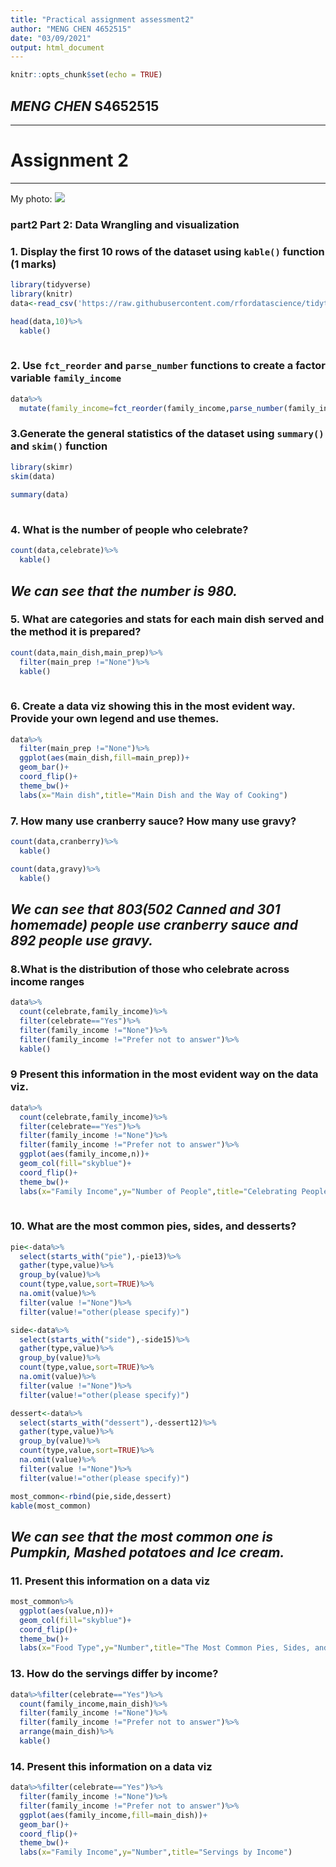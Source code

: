 ---
title: "Practical assignment assessment2"
author: "MENG CHEN 4652515"
date: "03/09/2021"
output: html_document
---

```{r setup, include=FALSE}
knitr::opts_chunk$set(echo = TRUE)
```

## *MENG CHEN* **S4652515**
___
# Assignment 2
___
My photo: ![](C:\Users\irisc\OneDrive\桌面\BCO7000\Victoria_University_logo.jpg)

### part2 Part 2: Data Wrangling and visualization
### 1. Display the first 10 rows of the dataset using `kable()` function (1 marks)
```{r}
library(tidyverse)
library(knitr)
data<-read_csv('https://raw.githubusercontent.com/rfordatascience/tidytuesday/master/data/2018/2018-11-20/thanksgiving_meals.csv')

head(data,10)%>%
  kable()
  
```

### 2. Use `fct_reorder` and `parse_number` functions to create a factor variable `family_income`
```{r}

data%>%
  mutate(family_income=fct_reorder(family_income,parse_number(family_income)))
```



### 3.Generate the general statistics of the dataset using `summary()` and `skim()` function 
```{r}
library(skimr)
skim(data)
  
summary(data)
  
```


### 4. What is the number of people who celebrate?
```{r}
count(data,celebrate)%>%
  kable()
```
## *We can see that the number is 980.*




### 5. What are categories and stats for each main dish served and the method it is prepared?
```{r}
count(data,main_dish,main_prep)%>%
  filter(main_prep !="None")%>%
  kable()
  
```

### 6. Create a data viz showing this in the most evident way. Provide your own legend and use themes.
```{r}
data%>%
  filter(main_prep !="None")%>%
  ggplot(aes(main_dish,fill=main_prep))+
  geom_bar()+
  coord_flip()+
  theme_bw()+
  labs(x="Main dish",title="Main Dish and the Way of Cooking")
```



### 7. How many use cranberry sauce? How many use gravy? 
```{r}
count(data,cranberry)%>%
  kable()

count(data,gravy)%>%
  kable()

```
## *We can see that 803(502 Canned and 301 homemade) people use cranberry sauce and 892 people use gravy.*


### 8.What is the distribution of those who celebrate across income ranges
```{r}
data%>%
  count(celebrate,family_income)%>%
  filter(celebrate=="Yes")%>%
  filter(family_income !="None")%>%
  filter(family_income !="Prefer not to answer")%>%
  kable()
```


### 9 Present this information in the most evident way on the data viz.
```{r}
data%>%
  count(celebrate,family_income)%>%
  filter(celebrate=="Yes")%>%
  filter(family_income !="None")%>%
  filter(family_income !="Prefer not to answer")%>%
  ggplot(aes(family_income,n))+
  geom_col(fill="skyblue")+
  coord_flip()+
  theme_bw()+
  labs(x="Family Income",y="Number of People",title="Celebrating People Across Income Ranges")
  
```



### 10. What are the most common pies, sides, and desserts?
```{r}
pie<-data%>%
  select(starts_with("pie"),-pie13)%>%
  gather(type,value)%>%
  group_by(value)%>%
  count(type,value,sort=TRUE)%>%
  na.omit(value)%>%
  filter(value !="None")%>%
  filter(value!="other(please specify)")

side<-data%>%
  select(starts_with("side"),-side15)%>%
  gather(type,value)%>%
  group_by(value)%>%
  count(type,value,sort=TRUE)%>%
  na.omit(value)%>%
  filter(value !="None")%>%
  filter(value!="other(please specify)")

dessert<-data%>%
  select(starts_with("dessert"),-dessert12)%>%
  gather(type,value)%>%
  group_by(value)%>%
  count(type,value,sort=TRUE)%>%
  na.omit(value)%>%
  filter(value !="None")%>%
  filter(value!="other(please specify)")

most_common<-rbind(pie,side,dessert)
kable(most_common)
```
## *We can see that the most common one is Pumpkin,	Mashed potatoes and Ice cream.*


### 11. Present this information on a data viz
```{r}
most_common%>%
  ggplot(aes(value,n))+
  geom_col(fill="skyblue")+
  coord_flip()+
  theme_bw()+
  labs(x="Food Type",y="Number",title="The Most Common Pies, Sides, and Desserts")
```


### 13. How do the servings differ by income?
```{r}
data%>%filter(celebrate=="Yes")%>%
  count(family_income,main_dish)%>%
  filter(family_income !="None")%>%
  filter(family_income !="Prefer not to answer")%>%
  arrange(main_dish)%>%
  kable()
```



### 14. Present this information on a data viz
```{r}
data%>%filter(celebrate=="Yes")%>%
  filter(family_income !="None")%>%
  filter(family_income !="Prefer not to answer")%>%
  ggplot(aes(family_income,fill=main_dish))+
  geom_bar()+
  coord_flip()+
  theme_bw()+
  labs(x="Family Income",y="Number",title="Servings by Income")
  
```
